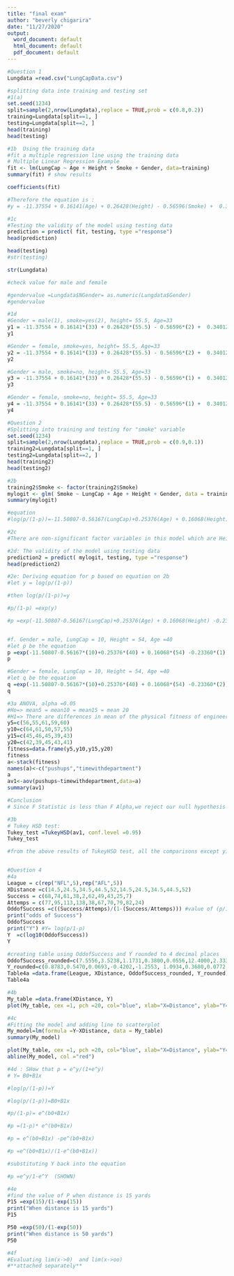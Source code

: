 ---
title: "final exam"
author: "beverly chigarira"
date: "11/27/2020"
output:
  word_document: default
  html_document: default
  pdf_document: default
---

```{r}
#Question 1
Lungdata =read.csv("LungCapData.csv")

```

```{r}
#splitting data into training and testing set
#1(a)
set.seed(1234)
split=sample(2,nrow(Lungdata),replace = TRUE,prob = c(0.8,0.2))
training=Lungdata[split==1, ]
testing=Lungdata[split==2, ]
head(training)
head(testing)

```

```{r}
#1b  Using the training data
#fit a multiple regression line using the training data
# Multiple Linear Regression Example
fit <- lm(LungCap ~ Age + Height + Smoke + Gender, data=training)
summary(fit) # show results


```

```{r}
coefficients(fit)
```
```{r}
#Therefore the equation is :
#y = -11.37554 + 0.16141(Age) + 0.26428(Height) - 0.56596(Smoke) +  0.34012(Gender)
```


```{r}
#1c
#Testing the validity of the model using testing data
prediction = predict( fit, testing, type ="response")
head(prediction)
```

```{r}
head(testing)
#str(testing)
```
```{r}
str(Lungdata)
```
```{r}
#check value for male and female

#gendervalue =Lungdata$NGender= as.numeric(Lungdata$Gender)
#gendervalue
```

```{r}
#1d 
#Gender = male(1), smoke=yes(2), height= 55.5, Age=33
y1 = -11.37554 + 0.16141*(33) + 0.26428*(55.5) - 0.56596*(2) +  0.34012*(1)
y1
```

```{r}
#Gender = female, smoke=yes, height= 55.5, Age=33
y2 = -11.37554 + 0.16141*(33) + 0.26428*(55.5) - 0.56596*(2) +  0.34012*(2)
y2
```

```{r}
#Gender = male, smoke=no, height= 55.5, Age=33
y3 = -11.37554 + 0.16141*(33) + 0.26428*(55.5) - 0.56596*(1) +  0.34012*(1)
y3
```

```{r}
#Gender = female, smoke=no, height= 55.5, Age=33
y4 = -11.37554 + 0.16141*(33) + 0.26428*(55.5) - 0.56596*(1) +  0.34012*(2)
y4
```

```{r}
#Question 2
#Splitting into training and testing for "smoke" variable
set.seed(1234)
split=sample(2,nrow(Lungdata),replace = TRUE,prob = c(0.9,0.1))
training2=Lungdata[split==1, ]
testing2=Lungdata[split==2, ]
head(training2)
head(testing2)

```

```{r}
#2b
training2$Smoke <- factor(training2$Smoke)
mylogit <- glm( Smoke ~ LungCap + Age + Height + Gender, data = training2, family = "binomial")
summary(mylogit)
```
```{r}
#equation
#log(p/(1-p))=-11.50807-0.56167(LungCap)+0.25376(Age) + 0.16068(Height) -0.23360(Gender)

```


```{r}
#2c
#There are non-significant factor variables in this model which are Height and Gender. This is because the Smoke variable has no effect on the both Height and Gender, that is, its effect is statistically close to zero

```

```{r}
#2d: The validity of the model using testing data
prediction2 = predict( mylogit, testing, type ="response")
head(prediction2)

```

```{r}
#2e: Deriving equation for p based on equation on 2b
#let y = log(p/(1-p))

#then log(p/(1-p))=y

#p/(1-p) =exp(y)

#p =exp(-11.50807-0.56167(LungCap)+0.25376(Age) + 0.16068(Height) -0.23360(Gender))/(1+ exp(-11.50807-0.56167(LungCap)+0.25376(Age) + 0.16068(Height) -0.23360(Gender)))
```

```{r}


```

```{r}
#f. Gender = male, LungCap = 10, Height = 54, Age =40
#let p be the equation
p =exp(-11.50807-0.56167*(10)+0.25376*(40) + 0.16068*(54) -0.23360*(1))/(1+ exp(-11.50807-0.56167*(10)+0.25376*(40) + 0.16068*(54) -0.23360*(1)))
p
```

```{r}
#Gender = female, LungCap = 10, Height = 54, Age =40
#let q be the equation
q =exp(-11.50807-0.56167*(10)+0.25376*(40) + 0.16068*(54) -0.23360*(2))/(1+ exp(-11.50807-0.56167*(10)+0.25376*(40) + 0.16068*(54) -0.23360*(2)))
q
```

```{r}
#3a ANOVA, alpha =0.05
#Ho=> mean5 = mean10 = mean15 = mean 20
#H1=> There are differences in mean of the physical fitness of engineers
y5=c(56,55,61,59,60)
y10=c(64,61,50,57,55)
y15=c(45,46,45,39,43)
y20=c(42,39,45,43,41)
fitness=data.frame(y5,y10,y15,y20)
fitness
a<-stack(fitness)
names(a)<-c("pushups","timewithdepartment")
a
av1<-aov(pushups~timewithdepartment,data=a)
summary(av1)
```

```{r}
#Conclusion
# Since F Statistic is less than F Alpha,we reject our null hypothesis as the p-value is very low and conclude that there are differences in the physical fitness of engineers by time with the department group at alpha =0.05
```

```{r}
#3b
# Tukey HSD test:
Tukey_test =TukeyHSD(av1, conf.level =0.95)
Tukey_test
```

```{r}
#from the above results of TukeyHSD test, all the comparisons except y10-y5 and y20-y15 have  values of “p adj” < .05, we will conclude these two two group means may be different. They are statistically significant. On the other hand, y10-y5  and y20-y15 have a small difference between upper and lower, resulting in their p-value adjustment being greater than 0.05, hence showing they are both statistically non-significant.
```

```{r}

```

```{r}
#Question 4
#4a
League = c(rep("NFL",5),rep("AFL",5))
XDistance =c(14.5,24.5,34.5,44.5,52,14.5,24.5,34.5,44.5,52)
Success = c(68,74,61,38,2,62,49,43,25,7)
Attemps = c(77,95,113,138,38,67,70,79,82,24)
OddofSuccess =c((Success/Attemps)/(1-(Success/Attemps))) #value of (p/1-p)
print("odds of Success")
OddofSuccess
print("Y") #Y= log(p/1-p)
Y  =c(log10(OddofSuccess))
Y
```

```{r}
#creating table using OddofSuccess and Y rounded to 4 decimal places
OddofSuccess_rounded=c(7.5556,3.5238,1.1731,0.3800,0.0556,12.4000,2.3333,1.1944,0.4386,0.4118)
Y_rounded=c(0.8783,0.5470,0.0693,-0.4202,-1.2553, 1.0934,0.3680,0.0772,-0.3579,-0.3854)
Table4a =data.frame(League, XDistance, OddofSuccess_rounded, Y_rounded)
Table4a
```


```{r}
#4b
My_table =data.frame(XDistance, Y)
plot(My_table, cex =1, pch =20, col="blue", xlab="X=Distance", ylab="Y=log(p/(1-p))", main="Y versus X")
```
```{r}
#4c
#Fitting the model and adding line to scatterplot
My_model=lm(formula =Y~XDistance, data = My_table)
summary(My_model)
```
```{r}
plot(My_table, cex =1, pch =20, col="blue", xlab="X=Distance", ylab="Y=log(p/(1-p))", main="Y versus X")
abline(My_model, col ="red")
```

```{r}
#4d : SHow that p = e^y/(1+e^y)
# Y= B0+B1x

#log(p/(1-p))=Y

#log(p/(1-p))=B0+B1x

#p/(1-p)= e^(b0+B1x)

#p =(1-p)* e^(b0+B1x)

#p = e^(b0+B1x) -pe^(b0+B1x)

#p =e^(b0+B1x)/(1-e^(b0+B1x))

#substituting Y back into the equation

#p =e^y/1-e^Y  (SHOWN)


```

```{r}
#4e
#find the value of P when distance is 15 yards
P15 =exp(15)/(1-exp(15))
print("When distance is 15 yards")
P15

P50 =exp(50)/(1-exp(50))
print("When distance is 50 yards")
P50


```

```{r}
#4f
#Evaluating lim(x->0)  and lim(x->oo)
#**attached separately**

```

```{r}

```

```{r}

```

